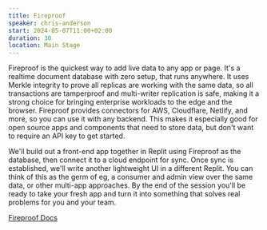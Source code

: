 ```yaml
---
title: Fireproof
speaker: chris-anderson
start: 2024-05-07T11:00+02:00
duration: 30
location: Main Stage
---
```


Fireproof is the quickest way to add live data to any app or page. It's a realtime document database with zero setup, that runs anywhere. It uses Merkle integrity to prove all replicas are working with the same data, so all transactions are tamperproof and multi-writer replication is safe, making it a strong choice for bringing enterprise workloads to the edge and the browser. Fireproof provides connectors for AWS, Cloudflare, Netlify, and more, so you can use it with any backend. This makes it especially good for open source apps and components that need to store data, but don't want to require an API key to get started.

We'll build out a front-end app together in Replit using Fireproof as the database, then connect it to a cloud endpoint for sync. Once sync is established, we'll write another lightweight UI in a different Replit. You can think of this as the germ of eg, a consumer and admin view over the same data, or other multi-app approaches. By the end of the session you'll be ready to take your fresh app and turn it into something that solves real problems for you and your team.

<a href="https://use-fireproof.com/docs/welcome/" target="_blank">
  Fireproof Docs
</a>
